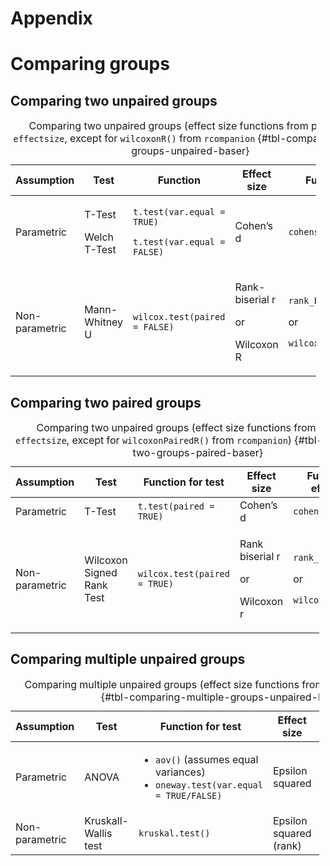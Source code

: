 # Appendix {#sec-appendix .unnumbered}

# Comparing groups {#sec-appendix-comparing-groups}

## Comparing two unpaired groups {#sec-comparing-two-unpaired-groups}

+----------------+----------------+-------------------------------+-----------------+-------------------+
| Assumption     | Test           | Function                      | Effect size     | Function          |
+================+================+===============================+=================+===================+
| Parametric     | T-Test         | `t.test(var.equal = TRUE)`    | Cohen's d       | `cohens_d()`      |
|                |                |                               |                 |                   |
|                | Welch T-Test   | `t.test(var.equal = FALSE)`   |                 |                   |
+----------------+----------------+-------------------------------+-----------------+-------------------+
| Non-parametric | Mann-Whitney U | `wilcox.test(paired = FALSE)` | Rank-biserial r | `rank_biserial()` |
|                |                |                               |                 |                   |
|                |                |                               | or              | or                |
|                |                |                               |                 |                   |
|                |                |                               | Wilcoxon R      | `wilcoxonR()`     |
+----------------+----------------+-------------------------------+-----------------+-------------------+

: Comparing two unpaired groups (effect size functions from package `effectsize`, except for `wilcoxonR()` from `rcompanion` {#tbl-comparing-two-groups-unpaired-baser}

## Comparing two paired groups {#sec-comparing-two-paired-groups}

+----------------+---------------------------+------------------------------+-----------------+--------------------------+
| Assumption     | Test                      | Function for test            | Effect size     | Function for effect size |
+================+===========================+==============================+=================+==========================+
| Parametric     | T-Test                    | `t.test(paired = TRUE)`      | Cohen's d       | `cohens_d()`             |
+----------------+---------------------------+------------------------------+-----------------+--------------------------+
| Non-parametric | Wilcoxon Signed Rank Test | `wilcox.test(paired = TRUE)` | Rank biserial r | `rank_biserial()`        |
|                |                           |                              |                 |                          |
|                |                           |                              | or              | or                       |
|                |                           |                              |                 |                          |
|                |                           |                              | Wilcoxon r      | `wilcoxonPairedR()`      |
+----------------+---------------------------+------------------------------+-----------------+--------------------------+

: Comparing two unpaired groups (effect size functions from package `effectsize`, except for `wilcoxonPairedR()` from `rcompanion`) {#tbl-comparing-two-groups-paired-baser}

## Comparing multiple unpaired groups {#sec-comparing-multiple-unpaired-groups}

+----------------+----------------------+-------------------------------------------+------------------------+--------------------------+
| Assumption     | Test                 | Function for test                         | Effect size            | Function for effect size |
+================+======================+===========================================+========================+==========================+
| Parametric     | ANOVA                | -   `aov()` (assumes equal variances)     | Epsilon squared        | `eta_squared()`          |
|                |                      | -   `oneway.test(var.equal = TRUE/FALSE)` |                        |                          |
+----------------+----------------------+-------------------------------------------+------------------------+--------------------------+
| Non-parametric | Kruskall-Wallis test | `kruskal.test()`                          | Epsilon squared (rank) | `rank_epsilon_squared()` |
+----------------+----------------------+-------------------------------------------+------------------------+--------------------------+

: Comparing multiple unpaired groups (effect size functions from package `effectsize`) {#tbl-comparing-multiple-groups-unpaired-baser}

